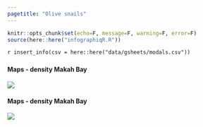 ```yaml
---
pagetitle: "Olive snails"
---
```


```r
knitr::opts_chunk$set(echo=F, message=F, warning=F, error=F)
source(here::here("infographiqR.R"))
```

`r insert_info(csv = here::here("data/gsheets/modals.csv"))`


### {.tabset}

#### Maps - density Makah Bay

![](figures/Appendix S.LR.13.2 - Purple olive snail density Makah Bay 2014-2015.jpg)

#### Maps - density Makah Bay

![](figures/Appendix S.LR.13.2 - Purple olive snail density Makah Bay 2016-2017.jpg)
